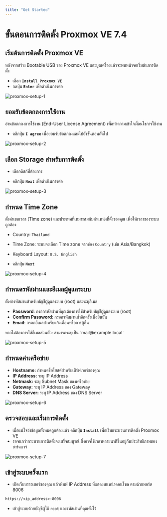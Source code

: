```yaml
---
title: "Get Started"
---
```



# ขั้นตอนการติดตั้ง Proxmox VE 7.4

## เริ่มต้นการติดตั้ง Proxmox VE

หลังจากสร้าง Bootable USB ของ Proxmox VE และบูตเครื่องแล้วจะพบหน้าจอเริ่มต้นการติดตั้ง

- เลือก **`Install Proxmox VE`**
- กดปุ่ม **`Enter`** เพื่อดำเนินการต่อ

![proxmox-setup-1](/assets/proxmox/proxmox-setup-1.png)

## ยอมรับข้อตกลงการใช้งาน

อ่านข้อตกลงการใช้งาน (End-User License Agreement) เพื่อทำความเข้าใจเงื่อนไขการใช้งาน

- คลิกปุ่ม **`I agree`** เพื่อยอมรับข้อตกลงและไปยังขั้นตอนถัดไป

![proxmox-setup-2](/assets/proxmox/proxmox-setup-2.png)

## เลือก Storage สำหรับการติดตั้ง

- เลือกดิสก์ที่ต้องการ

- คลิกปุ่ม **`Next`** เพื่อดำเนินการต่อ

![proxmox-setup-3](/assets/proxmox/proxmox-setup-3.png)

## กำหนด Time Zone

ตั้งค่าเขตเวลา (Time zone) และประเทศที่เหมาะสมกับตำแหน่งที่ตั้งของคุณ เพื่อให้เวลาของระบบถูกต้อง

- Country: `Thailand`

- Time Zone: ระบบจะเลือก Time zone จากช่อง `Country` (เช่น Asia/Bangkok)

- Keyboard Layout: `U.S. English`

- คลิกปุ่ม **`Next`**

![proxmox-setup-4](/assets/proxmox/proxmox-setup-4.png)

## กำหนดรหัสผ่านและอีเมลผู้ดูแลระบบ

ตั้งค่ารหัสผ่านสำหรับบัญชีผู้ดูแลระบบ (root) และระบุอีเมล

- **Password**: กรอกรหัสผ่านที่คุณต้องการใช้สำหรับบัญชีผู้ดูแลระบบ (root)
- **Confirm Password**: กรอกรหัสผ่านซ้ำอีกครั้งเพื่อยืนยัน
- **Email**: กรอกอีเมลสำหรับแจ้งเตือนหรือการกู้คืน

<Callout>
  หากไม่ต้องการใส่อีเมลส่วนตัว: สามารถระบุเป็น `mail@example.local`
</Callout>

![proxmox-setup-5](/assets/proxmox/proxmox-setup-5.png)

## กำหนดค่าเครือข่าย

- **Hostname:** กำหนดชื่อโฮสต์สำหรับเซิร์ฟเวอร์ของคุณ
- **IP Address:** ระบุ IP Address
- **Netmask:** ระบุ Subnet Mask ของเครือข่าย
- **Gateway:** ระบุ IP Address ของ Gateway
- **DNS Server:** ระบุ IP Address ของ DNS Server

![proxmox-setup-6](/assets/proxmox/proxmox-setup-6.png)

## ตรวจสอบและเริ่มการติดตั้ง

- เมื่อแน่ใจว่าข้อมูลทั้งหมดถูกต้องแล้ว คลิกปุ่ม **`Install`** เพื่อเริ่มกระบวนการติดตั้ง Proxmox VE
- รอจนกว่ากระบวนการติดตั้งจะเสร็จสมบูรณ์ ซึ่งอาจใช้เวลาหลายนาทีขึ้นอยู่กับประสิทธิภาพของฮาร์ดแวร์

![proxmox-setup-7](/assets/proxmox/proxmox-setup-7.png)

## เข้าสู่ระบบครั้งแรก

- เปิดเว็บบราวเซอร์ของคุณ แล้วพิมพ์ IP Address ที่แสดงบนหน้าคอนโซล ตามด้วยพอร์ต 8006

```txt copy
https://<ip_address>:8006
```

- เข้าสู่ระบบด้วยบัญชีผู้ใช้ `root` และรหัสผ่านที่คุณตั้งไว้